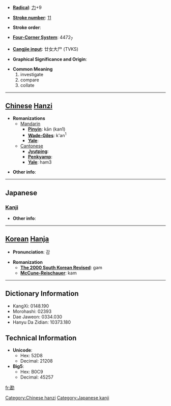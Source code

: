 * '''[[Wiktionary:Chinese radical index| Radical]]''': [[Wiktionary:Chinese radical index 力|力]]+9

* '''[[Wiktionary:Chinese total strokes index|Stroke number]]''': [[Wiktionary:Chinese total strokes index 11|11]]

* '''Stroke order''': 

* '''[[Wiktionary:Chinese four corner index|Four-Corner System]]''': 4472<sub>7</sub>

* '''[[Wiktionary:Chinese Cangjie index|Cangjie input]]''': 廿女大尸 (TVKS)

* '''Graphical Significance and Origin''': 

* '''Common Meaning'''
*#investigate
*# compare
*# collate


----

== [[Chinese]] [[Hanzi]] ==

* '''Romanizations'''
** [[Mandarin]]
*** '''[[Pinyin]]''': kān (kan1)
*** '''[[Wade-Giles]]''': k'an<sup>1</sup>
*** '''[[Yale]]''': 
**[[Cantonese]]
***'''[[Jyutping]]''':
***'''[[Penkyamp]]''': 
***'''[[Yale]]''': ham3

* '''Other info''': 

----

==Japanese==
===[[Kanji]]===
{{kanji|on readings=[[かん]] (kan)
|kun readings=[[かんがえる]] (kangaeru)
}}

* '''Other info''':  

----

== [[Korean]] [[Hanja]] ==

* '''Pronunciation''': 감

* '''Romanization'''
** '''[[The 2000 South Korean Revised Romanization|The 2000 South Korean Revised]]''': gam
** '''[[McCune-Reischauer]]''': kam

----

== Dictionary Information ==

* KangXi: 0148.190
* Morohashi: 02393
* Dae Jaweon: 0334.030
* Hanyu Da Zidian: 10373.180

== Technical Information ==

* '''Unicode''':
** Hex: 52D8
** Decimal: 21208
* '''Big5''':
** Hex: B0C9
** Decimal: 45257

[[Category:Chinese hanzi]]
[[Category:Japanese kanji]]

[[fr:勘]]